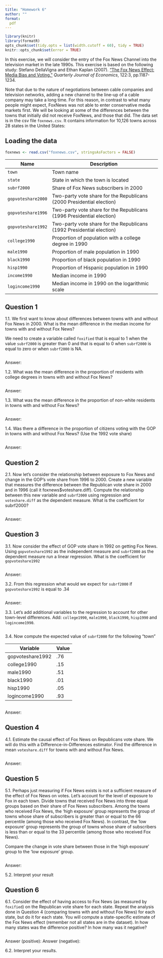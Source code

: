 ```yaml
---
title: "Homework 6"
author: ""
format:
  pdf
---
```


```r
library(knitr)
library(formatR)
opts_chunk$set(tidy.opts = list(width.cutoff = 60), tidy = TRUE)
knitr::opts_chunk$set(error = TRUE)
```
 

In this exercise, we will consider the entry of the Fox News Channel into the television market in the late 1990s. This exercise is based on the following study: Stefano DellaVigna and Ethan Kaplan (2007). ["The Fox News Effect: Media Bias and Voting."](https://doi.org/10.1162/qjec.122.3.1187) *Quarterly Journal of Economics*, 122:3, pp.1187-1234.  
  
Note that due to the nature of negotiations between cable companies and television networks, adding a new channel to the line-up of a cable company may take a long time. For this reason, in contrast to what many people might expect, FoxNews was not able to enter conservative media markets first.  We will be looking at some of the differences between the towns that initially did not receive FoxNews, and those that did.  The data set is in the csv file `foxnews.csv`. It contains information for 10,126 towns across 28 states in the United States:

## Loading the data

```r
foxnews <- read.csv("foxnews.csv", stringsAsFactors = FALSE)
```

|  Name                |       Description                                                     |
|----------------------|-----------------------------------------------------------------------|
|  `town`              | Town name                                                             |
|  `state`             | State in which the town is located                                    |
|  `subrf2000`         | Share of Fox News subscribers in 2000                                 |
|  `gopvoteshare2000`  | Two-party vote share for the Republicans (2000 Presidential election) |
|  `gopvoteshare1996`  | Two-party vote share for the Republicans (1996 Presidential election) |
|  `gopvoteshare1992`  | Two-party vote share for the Republicans (1992 Presidential election) |
|  `college1990`       | Proportion of population with a college degree in 1990                |
|  `male1990`          | Proportion of male population in 1990                                 |
|  `black1990`         | Proportion of black population in 1990                                |
|  `hisp1990`          | Proportion of Hispanic population in 1990                             |
|  `income1990`        | Median income in 1990                                                 |
|  `logincome1990`     | Median income in 1990 on the logarithmic scale                        |

## Question 1

1.1. We first want to know about differences between towns with and without Fox News in 2000.  What is the mean difference in the median income for towns with and without Fox News?

We need to create a variable called `foxified` that is equal to 1 when the value `subrf2000` is greater than 0 and that is equal to 0 when `subrf2000` is equal to zero or when `subrf2000` is NA.

```r

```
Answer: 

1.2.  What was the mean difference in the proportion of residents with college degrees in towns with and without Fox News?

```r

```
Answer: 

1.3. What was the mean difference in the proportion of non-white residents in towns with and without Fox News?

```r

```
Answer: 

1.4. Was there a difference in the proportion of citizens voting with the GOP in towns with and without Fox News? (Use the 1992 vote share)

```r

```
Answer: 


## Question 2

2.1. Now let's consider the relationship between exposure to Fox News and change in the GOP's vote share from 1996 to 2000.  Create a new variable that measures the difference between the Republican vote share in 2000 and in 1996 (call it foxnews$voteshare.diff).  Compute the relationship between this new variable and `subrf2000` using regression and `voteshare.diff` as the dependent measure.  What is the coefficient for subrf2000?

```r

```
Answer: 

## Question 3

3.1. Now consider the effect of GOP vote share in 1992 on getting Fox News.  Using `gopvoteshare1992` as the independent measure and `subrf2000` as the dependent measure run a linear regression.  What is the coefficient for `gopvoteshare1992`

```r

```
Answer:

3.2. From this regression what would we expect for `subrf2000` if `gopvoteshare1992` is equal to .34

```r

```
Answer:

3.3. Let's add additional variables to the regression to account for other town-level differences.  Add: `college1990`, `male1990`, `black1990`, `hisp1990` and `logincome1990`.

```r

```

3.4. Now compute the expected value of `subrf2000` for the following "town"

| Variable         | Value |
|------------------|-------|
| gopvoteshare1992 | .76   |
| college1990      | .15   |
| male1990         | .51   |
| black1990        | .01   |
| hisp1990         | .05   |
| logincome1990    | .93   |

```r

```
Answer: 

## Question 4

4.1. Estimate the causal effect of Fox News on Republicans vote share. We will do this with a Difference-in-Differences estimator. Find the difference in mean `voteshare.diff` for towns with and without Fox News.


```r

```
Answer: 

## Question 5

5.1. Perhaps just measuring if Fox News exists is not a sufficient measure of the effect of Fox News on votes.  Let's account for the level of exposure to Fox in each town.  Divide towns that received Fox News into three equal groups based on their share of Fox News subscribers.  Among the towns who received Fox News, the 'high exposure' group represents the group of towns whose share of subscribers is greater than or equal to the 66 percentile (among those who received Fox News).  In contrast, the 'low exposure' group represents the group of towns whose share of subscribers is less than or equal to the 33 percentile (among those who received Fox News).  

Compare the change in vote share between those in the 'high exposure' group to the 'low exposure' group.

```r

```
Answer: 

5.2. Interpret your result



## Question 6

6.1. Consider the effect of having access to Fox News (as measured by `foxified`) on the Republican vote share for each state. Repeat the analysis done in Question 4 (comparing towns with and without Fox News) for each state, but do it for each state.  You will compute a state-specific estimate of the Fox News effect (remember not all states are in the dataset). In how many states was the difference positive?  In how many was it negative?
  
```r


```
Answer (positive): 
Answer (negative):

6.2. Interpret your results.


